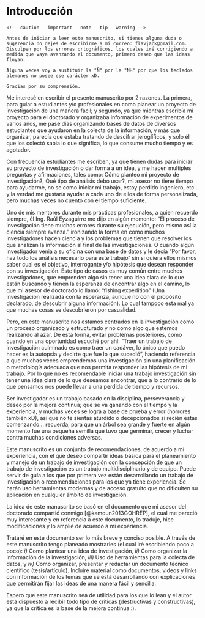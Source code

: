 # Introducción {-}

```block

<!-- caution - important - note - tip - warning -->

Antes de iniciar a leer este manuscrito, si tienes alguna duda o sugerencia no dejes de escribirme a mi correo: flavjack@gmail.com. Disculpen por los errores ortográficos, los cuales iré corrigiendo a medida que vaya avanzando el documento, primero deseo que las ideas fluyan. 

Alguna veces voy a sustituir la "Ñ" por la "NH" por que los teclados alemanes no posee ese carácter xD.

Gracias por su comprensión.

```

Me interesé en escribir el presente manuscrito por 2 razones. La primera, para guiar a estudiantes y/o profesionales en como planear un proyecto de investigación de una manera fácil; y segundo, ya que mientras escribía mi proyecto para el doctorado y organizaba información de experimentos de varios años, me pasé días organizando bases de datos de diversos estudiantes que ayudaron en la colecta de la información, y más que organizar, parecía que estaba tratando de descifrar jeroglíficos, y solo él que los colectó sabia lo que significa, lo que consume mucho tiempo y es agotador.

Con frecuencia estudiantes me escriben, ya que tienen dudas para iniciar su proyecto de investigación o dar forma a un idea, y me hacen multiples preguntas y afirmaciones, tales como: Cómo planteo mi proyecto de investigación?, Qué tipo de análisis debo usar?, mi asesor no tiene tiempo para ayudarme, no se como iniciar mi trabajo, estoy perdido ingeniero, etc...  y la verdad me gustaría ayudar a cada uno de ellos de forma personalizada, pero muchas veces no cuento con el tiempo suficiente. 

Uno de mis mentores durante mis prácticas profesionales, a quien recuerdo siempre, él Ing. Raúl Eyzaguirre me dijo en algún momento: "El proceso de investigación tiene muchos errores durante su ejecución, pero mismo así la ciencia siempre avanza." ironizando la forma en como muchos investigadores hacen ciencia y los problemas que tienen que resolver los que analizan la información al final de las investigaciones. O cuando algún investigador venia a su oficina con una base de datos y le decía "Por favor, haz todo los análisis necesario para este trabajo" sin si quiera ellos mismos saber cual es el objetivo, interrogante y/o hipótesis que desean responder con su investigación. Este tipo de casos es muy común entre muchos investigadores, que emprenden algo sin tener una idea clara de lo que están buscando y tienen la esperanza de encontrar algo en el camino, lo que mi asesor de doctorado lo llamó: "fishing expedition" (Una investigación realizada con la esperanza, aunque no con el propósito declarado, de descubrir alguna información). Lo cual tampoco esta mal ya que muchas cosas se descubrieron por casualidad. 

Pero, en este manuscrito nos estamos centrados en la investigación como un proceso organizado y estructurado y no como algo que estemos realizando al azar. De esta forma, evitar problemas posteriores, como cuando en una oportunidad escuché por ahí: "Traer un trabajo de investigación culminado es como traer un cadáver, lo único que puedo hacer es la autopsia y decirte que fue lo que sucedió", haciendo referencia a que muchas veces emprendemos una investigación sin una planificación o metodología adecuada que nos permita responder las hipótesis de mi trabajo. Por lo que no es recomendable iniciar una trabajo investigación sin tener una idea clara de lo que deseamos encontrar, que a lo contrario de lo que pensamos nos puede llevar a una perdida de tiempo y recursos.

Ser investigador es un trabajo basado en la disciplina, perseverancia y deseo por la mejora continua; que se va ganando con el tiempo y la experiencia, y muchas veces se logra a base de prueba y error (horrores también xD), así que no te sientas aturdido o decepcionados si recién estas comenzando... recuerda, para que un árbol sea grande y fuerte en algún momento fue una pequeña semilla que tuvo que germinar, crecer y luchar contra muchas condiciones adversas.

Este manuscrito es un conjunto de recomendaciones, de acuerdo a mi experiencia, con el que deseo compartir ideas básica para el planeamiento y manejo de un trabajo de investigación con la concepción de que un trabajo de investigación es un trabajo multidisciplinario y de equipo. Puede servir de guía a los que por primera vez están desarrollando un trabajo de investigación o recomendaciones para los que ya tiene experiencia. Se harán uso herramientas modernas y de acceso gratuito que no dificulten su aplicación en cualquier ámbito de investigación. 

La idea de este manuscrito se basó en el documento que mi asesor del doctorado compartió conmigo [@kamoun2013GOHREP], el cual me pareció muy interesante y en referencia a este documento, lo traduje, hice modificaciones y lo amplié de acuerdo a mi experiencia. 

Trataré en este documento ser lo más breve y conciso posible. A través de este manuscrito tengo planeado mostrarles (el cual iré escribiendo poco a poco): _i)_ Como plantear una idea de investigación, _ii)_ Como organizar la información de la investigación, _iii)_ Uso de herramientas para la colecta de datos, y _iv)_ Como organizar, presentar y redactar un documento técnico científico (tesis/artículo). Incluiré material como documentos, videos y links con información de los temas que se está desarrollando con explicaciones que permitirán fijar las ideas de una manera fácil y sencilla. 

Espero que este manuscrito sea de utilidad para los que lo lean y el autor esta dispuesto a recibir todo tipo de criticas (destructivas y constructivas), ya que la crítica es la base de la mejora continua :). 

